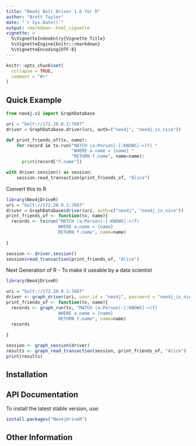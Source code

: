 ```yaml
---
title: "Neo4j Bolt Driver 1.6 for R"
author: "Brett Taylor"
date: "`r Sys.Date()`"
output: rmarkdown::html_vignette
vignette: >
  %\VignetteIndexEntry{Vignette Title}
  %\VignetteEngine{knitr::rmarkdown}
  %\VignetteEncoding{UTF-8}
---
```


```r
knitr::opts_chunk$set(
  collapse = TRUE,
  comment = "#>"
)
```

 

## Quick Example

```python
from neo4j.v1 import GraphDatabase

uri = "bolt://172.20.0.1:7687"
driver = GraphDatabase.driver(uri, auth=("neo4j", "neo4j_is_nice"))

def print_friends_of(tx, name):
    for record in tx.run("MATCH (a:Person)-[:KNOWS]->(f) "
                         "WHERE a.name = {name} "
                         "RETURN f.name", name=name):
      print(record["f.name"])

with driver.session() as session:
    session.read_transaction(print_friends_of, "Alice")
```

Convert this to R

```r
library(Neo4jDriveR)
uri = "bolt://172.20.0.1:7687"
driver = GraphDatabase$driver(uri, auth=c("neo4j", "neo4j_is_nice"))
print_friends_of <- function(tx, name){
  records <- tx$run("MATCH (a:Person)-[:KNOWS]->(f)
                    WHERE a.name = {name}
                    RETURN f.name", name=name)
  
}

session <- driver.session()
session$read_transaction(print_friends_of, "Alice")
```

Next Generation of R  - To make it useable by a data scientist

```r
library(Neo4jDriveR)

uri = "bolt://172.20.0.1:7687"
driver <- graph_driver(uri, user_id = "neo4j", password = "neo4j_is_nice")
print_friends_of <- function(tx, name){
  records <- graph_run(tx, "MATCH (a:Person)-[:KNOWS]->(f)
                    WHERE a.name = {name}
                    RETURN f.name", name=name)
  records
  
}

session <- graph_session(driver)
results <- graph_read_transaction(session, print_friends_of, "Alice")
print(results)

```


## Installation


## API Documentation

To install the latest stable version, use:

```r
install.packages("Neo4jDriveR")
```
## Other Information
